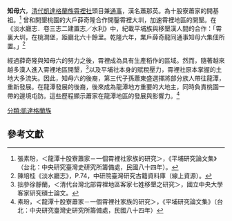 '''知母六'''，[[清朝|清代]][[凱達格蘭族|凱達格蘭族]][[霄裡社|霄裡社]]頭目兼[[通事|通事]]，漢名蕭那英。為十股寮蕭家的開基祖。<ref>張素玢，＜龍潭十股寮蕭家－一個霄裡社家族的研究＞，《平埔研究論文集》（台北：中央研究臺灣史研究所籌備處，民國八十四年）。</ref>
曾和開墾桃園的大戶薛奇隆合作開鑿霄裡大圳，加速霄裡地區的開墾。在《淡水廳志．卷三志二建置志／水利》中，紀載平埔族與移墾漢人間的合作：「霄裏大圳，在桃澗堡，距廳北六十餘里。乾隆六年，業戶薛奇龍同通事知母六集佃所置。」<ref>陳培桂《淡水廳志》，P.74，中研院臺灣研究古籍資料庫（線上資源）。</ref>

經過薛奇隆與知母六的努力之後，霄裡成為具有生產稻作的區域。然而，隨著越來越多漢人進入霄裡地區開墾，<ref>拙參徐靜蘭，＜清代台灣北部霄裡地區客家七姓移墾之研究＞，國立中央大學客家研究碩士論文。</ref>以及平埔社本身的賦稅壓力，霄裡社原本掌握的土地大多流失。因此，知母六的後裔，第三代子孫蕭東盛選擇將部分族人帶往龍潭，重新發展。在龍潭發展的後裔，後來成為龍潭地方重要的大地主，同時負責桃園一帶的邊境屯防。這些歷程顯示蕭家在龍潭地區的發展與影響力。<ref>素玢，＜龍潭十股寮蕭家－一個霄裡社家族的研究＞，《平埔研究論文集》（台北：中央研究臺灣史研究所籌備處，民國八十四年）</ref>

[[分類:凱達格蘭族|分類:凱達格蘭族]]

== 參考文獻==
{{reflist}}
